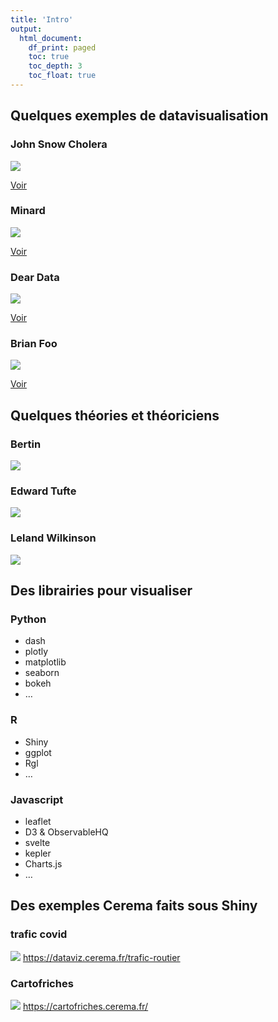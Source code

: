 ```yaml
---
title: 'Intro'
output:
  html_document:
    df_print: paged
    toc: true
    toc_depth: 3
    toc_float: true
---
```


## Quelques exemples de datavisualisation
### John Snow Cholera
![](https://upload.wikimedia.org/wikipedia/commons/thumb/2/27/Snow-cholera-map-1.jpg/800px-Snow-cholera-map-1.jpg)

[Voir](https://fr.wikipedia.org/wiki/%C3%89pid%C3%A9mie_de_chol%C3%A9ra_de_Broad_Street)

### Minard
![](https://upload.wikimedia.org/wikipedia/commons/thumb/2/29/Minard.png/1200px-Minard.png)

[Voir](https://fr.wikipedia.org/wiki/Charles_Joseph_Minard)

### Dear Data
![](https://images.squarespace-cdn.com/content/v1/54eec73ee4b0ae0904da0e94/1469459145010-6JB78NK8W94205NYCMBH/image-asset.jpeg?format=2500w)

[Voir](http://www.dear-data.com/theproject)

### Brian Foo
![](https://brianfoo.com/assets/works/two_trains.png)

[Voir](https://datadrivendj.com/tracks/subway)

## Quelques théories et théoriciens
### Bertin
![](files/bertin.png)

### Edward Tufte
![](files/tufte.jpg)

### Leland Wilkinson
![](files/gg.jpg)

## Des librairies pour visualiser
### Python
- dash
- plotly
- matplotlib
- seaborn
- bokeh
- ...

### R
- Shiny
- ggplot
- Rgl
- ...

### Javascript
- leaflet
- D3 & ObservableHQ
- svelte
- kepler
- Charts.js
- ...

## Des exemples Cerema faits sous Shiny
### trafic covid
![](files/trafic-covid.png)
[https://dataviz.cerema.fr/trafic-routier](https://dataviz.cerema.fr/trafic-routier)

### Cartofriches
![](files/cartofriches.png)
[https://cartofriches.cerema.fr/](https://cartofriches.cerema.fr/)
